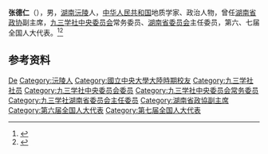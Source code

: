{{Otheruses|other=名为张德仁的其他人物|张德仁}}

'''张德仁'''（{{bd|1915年|3月|1997年|4月}}），男，[[湖南|湖南]][[沅陵|沅陵]]人，[[中华人民共和国|中华人民共和国]]地质学家、政治人物，曾任[[湖南省政协|湖南省政协]]副主席，[[九三学社中央委员会|九三学社中央委员会]]常务委员、[[九三学社湖南省委员会|湖南省委员会]]主任委员，第六、七届全国人大代表。<ref>{{Cite book|title=湖南大辞典|author=禹舜主编; 朱益民, 姚洪波, 易延绶等副主编|publisher=新华出版社|year=1995|isbn=|location=北京|pages=}}</ref><ref>{{Cite book|title=湖南百科全书|author=禹舜主编; 洪期钧副主编|publisher=岳麓书社|year=1999|isbn=|location=长沙|pages=}}</ref>

== 参考资料 ==
{{reflist}}

{{中国人物小作品}}
{{Navboxes 
| title  = 张德仁在[[九三学社|九三学社]]的职务
| list1  =
{{九三学社第六届中央委员会}}
{{九三学社第八届中央委员会}}
}}

{{Authority control}}
{{DEFAULTSORT:Zhang张}}
[[Category:张姓|De]]
[[Category:沅陵人|Category:沅陵人]]
[[Category:國立中央大學大陸時期校友|Category:國立中央大學大陸時期校友]]
[[Category:九三学社社员|Category:九三学社社员]]
[[Category:九三学社中央委员会委员|Category:九三学社中央委员会委员]]
[[Category:九三学社中央委员会常务委员|Category:九三学社中央委员会常务委员]]
[[Category:九三学社湖南省委员会主任委员|Category:九三学社湖南省委员会主任委员]]
[[Category:湖南省政協副主席|Category:湖南省政協副主席]]
[[Category:第六届全国人大代表|Category:第六届全国人大代表]]
[[Category:第七届全国人大代表|Category:第七届全国人大代表]]